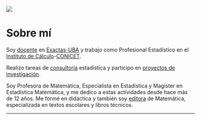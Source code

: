 ![](yo4800x1200.jpg)

# Sobre mí {#sobremi .unnumbered}

Soy [docente](01_docencia.qmd) en [Exactas-UBA](https://web.dm.uba.ar/index.php/institucional/integrantes/jtp/teacher/parada-dani) y trabajo como Profesional Estadístico en el [Instituto de Cálculo](https://ic.fcen.uba.ar/institucional/integrantes/daniela-parada)-[CONICET](https://www.conicet.gov.ar/new_scp/detalle.php?id=65539&keywords=daniela%2Bparada&articulos=yes).

Realizo tareas de [consultoría]() estadística y participo en [proyectos de investigación]().

Soy Profesora de Matemática, Especialista en Estadística y Magíster en Estadística Matemática, y me dedico a estas actividades desde hace más de 12 años. Me formé en didáctica y también soy [editora]() de Matemática, especializada en textos escolares y libros técnicos.

------------------------------------------------------------------------
